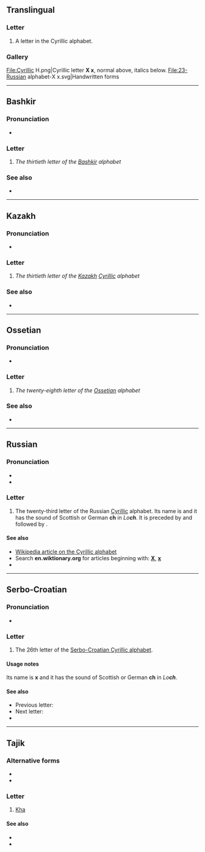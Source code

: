 {{also|ҳ|Х|-х|ҳ-|Appendix:Variations of "x"}}
{{character info}}
==Translingual==

===Letter===
{{mul-letter}}

# A letter in the Cyrillic alphabet.

===Gallery===
<gallery caption="Letter styles">
File:Cyrillic H.png|Cyrillic letter '''Х х''', normal above, italics below.
File:23-Russian alphabet-Х х.svg|Handwritten forms
</gallery>

----

==Bashkir==

===Pronunciation===
* {{qualifier|phoneme}} {{IPA|ba|/χ/}}

===Letter===
{{head|ba|letter|lower case||upper case|Х}}

# ''The thirtieth letter of the [[Bashkir]] alphabet''

===See also===
* {{list:Cyrillic script letters/ba}}

----

==Kazakh==
{{kk-regional|х|ح}}

===Pronunciation===
* {{qualifier|phoneme}} {{IPA|kk|/x/}}

===Letter===
{{head|kk|letter|lower case||upper case|Х}}

# ''The thirtieth letter of the [[Kazakh]] [[Cyrillic]] alphabet''

===See also===
* {{list:Cyrillic script letters/kk}}

----

==Ossetian==

===Pronunciation===
* {{qualifier|phoneme}} {{IPA|os|/χ/}}

===Letter===
{{head|os|letter|sc=Cyrl|upper case|Х}}

# ''The twenty-eighth letter of the [[Ossetian]] alphabet''

===See also===
* {{list:Cyrillic script letters/os}}

----

==Russian==

===Pronunciation===
* {{ru-IPA|х}}
* {{audio|ru|Ru-х.ogg|Audio}}

===Letter===
{{head|ru|letter|lower case||upper case|Х}}

# The twenty-third letter of the Russian [[Cyrillic]] alphabet. Its name is {{m|ru|ха}} and it has the sound of Scottish or German '''ch''' in ''Lo'''ch'''''. It is preceded by {{m|ru|ф|Ф}} and followed by {{m|ru|ц|Ц}}.

====See also====
* [[w:Cyrillic alphabet|Wikipedia article on the Cyrillic alphabet]]
* Search '''en.wiktionary.org''' for articles beginning with: '''[http://en.wiktionary.org/w/index.php?title=Special%3AAllpages&from=%D0%A5&namespace=0 Х]''', '''[http://en.wiktionary.org/w/index.php?title=Special%3AAllpages&from=%D1%85&namespace=0 х]'''
* {{list:Cyrillic script letters/ru}}

----

==Serbo-Croatian==
{{attention|sh}}

===Pronunciation===
* {{qualifier|phoneme}} {{IPA|sh|/x/}}

===Letter===
{{head|sh|letter|lower case||upper case|Х}}

# The 26th letter of the [[Serbo-Croatian Cyrillic alphabet]].

====Usage notes====
Its name is '''х''' and it has the sound of Scottish or German '''ch''' in ''Lo'''ch'''''.

====See also====
* Previous letter: {{l|sh|ф}}
* Next letter: {{l|sh|ц}}
* {{list:Cyrillic script letters/sh}}

----

==Tajik==

===Alternative forms===
* {{l|tg|x|sc=Latn}}
* {{l|tg|خ|sc=Arab}}

===Letter===
{{head|tg|letter|lower case||upper case|Х}}

# [[Kha]]

====See also====
* {{l|tg|ҳ}}
* {{list:Cyrillic script letters/tg}}